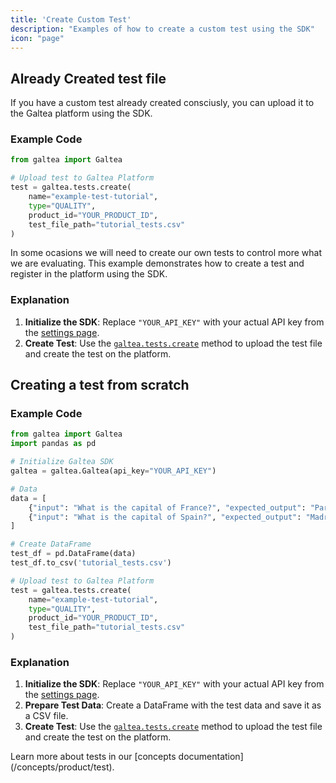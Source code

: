 ```yaml
---
title: 'Create Custom Test'
description: "Examples of how to create a custom test using the SDK"
icon: "page"
---
```


## Already Created test file

If you have a custom test already created consciusly, you can upload it to the Galtea platform using the SDK.

### Example Code

```python
from galtea import Galtea

# Upload test to Galtea Platform
test = galtea.tests.create(
    name="example-test-tutorial",
    type="QUALITY",
    product_id="YOUR_PRODUCT_ID",
    test_file_path="tutorial_tests.csv"
)
```

In some ocasions we will need to create our own tests to control more what we are evaluating. This example demonstrates how to create a test and register in the platform using the SDK.

### Explanation

1. **Initialize the SDK**: Replace `"YOUR_API_KEY"` with your actual API key from the [settings page](https://platform.galtea.ai/settings).
3. **Create Test**: Use the [`galtea.tests.create`](/sdk/api/test-service#create-test) method to upload the test file and create the test on the platform.

## Creating a test from scratch

### Example Code

```python
from galtea import Galtea
import pandas as pd

# Initialize Galtea SDK
galtea = galtea.Galtea(api_key="YOUR_API_KEY")

# Data
data = [
    {"input": "What is the capital of France?", "expected_output": "Paris"},
    {"input": "What is the capital of Spain?", "expected_output": "Madrid"}
]

# Create DataFrame
test_df = pd.DataFrame(data)
test_df.to_csv('tutorial_tests.csv')

# Upload test to Galtea Platform
test = galtea.tests.create(
    name="example-test-tutorial",
    type="QUALITY",
    product_id="YOUR_PRODUCT_ID",
    test_file_path="tutorial_tests.csv"
)
```

### Explanation

1. **Initialize the SDK**: Replace `"YOUR_API_KEY"` with your actual API key from the [settings page](https://platform.galtea.ai/settings).
2. **Prepare Test Data**: Create a DataFrame with the test data and save it as a CSV file.
3. **Create Test**: Use the [`galtea.tests.create`](/sdk/api/test-service#create-test) method to upload the test file and create the test on the platform.

<Info>
  Learn more about tests in our [concepts documentation](/concepts/product/test).
</Info>